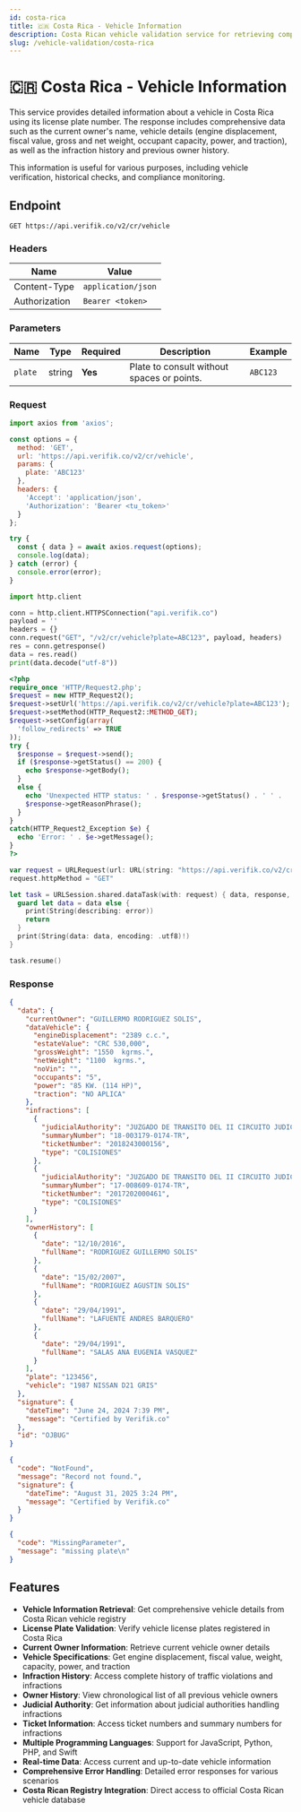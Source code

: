 ```yaml
---
id: costa-rica
title: 🇨🇷 Costa Rica - Vehicle Information
description: Costa Rican vehicle validation service for retrieving comprehensive vehicle information by license plate
slug: /vehicle-validation/costa-rica
---
```



# 🇨🇷 Costa Rica - Vehicle Information

This service provides detailed information about a vehicle in Costa Rica using its license plate number. The response includes comprehensive data such as the current owner's name, vehicle details (engine displacement, fiscal value, gross and net weight, occupant capacity, power, and traction), as well as the infraction history and previous owner history.

This information is useful for various purposes, including vehicle verification, historical checks, and compliance monitoring.

## Endpoint

```
GET https://api.verifik.co/v2/cr/vehicle
```

### Headers

| Name          | Value              |
| ------------- | ------------------ |
| Content-Type  | `application/json` |
| Authorization | `Bearer <token>`   |

### Parameters

| Name | Type | Required | Description | Example |
| ---- | ---- | -------- | ----------- | ------- |
| `plate` | string | **Yes** | Plate to consult without spaces or points. | `ABC123` |

### Request

<Tabs>
  <TabItem value="javascript" label="JavaScript">

```javascript
import axios from 'axios';

const options = {
  method: 'GET',
  url: 'https://api.verifik.co/v2/cr/vehicle',
  params: {
    plate: 'ABC123'
  },
  headers: {
    'Accept': 'application/json',
    'Authorization': 'Bearer <tu_token>'
  }
};

try {
  const { data } = await axios.request(options);
  console.log(data);
} catch (error) {
  console.error(error);
}
```

  </TabItem>
  <TabItem value="python" label="Python">

```python
import http.client

conn = http.client.HTTPSConnection("api.verifik.co")
payload = ''
headers = {}
conn.request("GET", "/v2/cr/vehicle?plate=ABC123", payload, headers)
res = conn.getresponse()
data = res.read()
print(data.decode("utf-8"))
```

  </TabItem>
  <TabItem value="php" label="PHP">

```php
<?php
require_once 'HTTP/Request2.php';
$request = new HTTP_Request2();
$request->setUrl('https://api.verifik.co/v2/cr/vehicle?plate=ABC123');
$request->setMethod(HTTP_Request2::METHOD_GET);
$request->setConfig(array(
  'follow_redirects' => TRUE
));
try {
  $response = $request->send();
  if ($response->getStatus() == 200) {
    echo $response->getBody();
  }
  else {
    echo 'Unexpected HTTP status: ' . $response->getStatus() . ' ' .
    $response->getReasonPhrase();
  }
}
catch(HTTP_Request2_Exception $e) {
  echo 'Error: ' . $e->getMessage();
}
?>
```

  </TabItem>
  <TabItem value="swift" label="Swift">

```swift
var request = URLRequest(url: URL(string: "https://api.verifik.co/v2/cr/vehicle?plate=ABC123")!,timeoutInterval: Double.infinity)
request.httpMethod = "GET"

let task = URLSession.shared.dataTask(with: request) { data, response, error in 
  guard let data = data else {
    print(String(describing: error))
    return
  }
  print(String(data: data, encoding: .utf8)!)
}

task.resume()
```

  </TabItem>
</Tabs>

### Response

<Tabs>
  <TabItem value="200" label="200">

```json
{
  "data": {
    "currentOwner": "GUILLERMO RODRIGUEZ SOLIS",
    "dataVehicle": {
      "engineDisplacement": "2389 c.c.",
      "estateValue": "CRC 530,000",
      "grossWeight": "1550  kgrms.",
      "netWeight": "1100  kgrms.",
      "noVin": "",
      "occupants": "5",
      "power": "85 KW. (114 HP)",
      "traction": "NO APLICA"
    },
    "infractions": [
      {
        "judicialAuthority": "JUZGADO DE TRANSITO DEL II CIRCUITO JUDICIAL DE SAN JOSE",
        "summaryNumber": "18-003179-0174-TR",
        "ticketNumber": "2018243000156",
        "type": "COLISIONES"
      },
      {
        "judicialAuthority": "JUZGADO DE TRANSITO DEL II CIRCUITO JUDICIAL DE SAN JOSE",
        "summaryNumber": "17-008609-0174-TR",
        "ticketNumber": "2017202000461",
        "type": "COLISIONES"
      }
    ],
    "ownerHistory": [
      {
        "date": "12/10/2016",
        "fullName": "RODRIGUEZ GUILLERMO SOLIS"
      },
      {
        "date": "15/02/2007",
        "fullName": "RODRIGUEZ AGUSTIN SOLIS"
      },
      {
        "date": "29/04/1991",
        "fullName": "LAFUENTE ANDRES BARQUERO"
      },
      {
        "date": "29/04/1991",
        "fullName": "SALAS ANA EUGENIA VASQUEZ"
      }
    ],
    "plate": "123456",
    "vehicle": "1987 NISSAN D21 GRIS"
  },
  "signature": {
    "dateTime": "June 24, 2024 7:39 PM",
    "message": "Certified by Verifik.co"
  },
  "id": "OJBUG"
}
```

  </TabItem>
  <TabItem value="404" label="404">

```json
{
  "code": "NotFound",
  "message": "Record not found.",
  "signature": {
    "dateTime": "August 31, 2025 3:24 PM",
    "message": "Certified by Verifik.co"
  }
}
```

  </TabItem>
  <TabItem value="409" label="409">

```json
{
  "code": "MissingParameter",
  "message": "missing plate\n"
}
```

  </TabItem>
</Tabs>

## Features

- **Vehicle Information Retrieval**: Get comprehensive vehicle details from Costa Rican vehicle registry
- **License Plate Validation**: Verify vehicle license plates registered in Costa Rica
- **Current Owner Information**: Retrieve current vehicle owner details
- **Vehicle Specifications**: Get engine displacement, fiscal value, weight, capacity, power, and traction
- **Infraction History**: Access complete history of traffic violations and infractions
- **Owner History**: View chronological list of all previous vehicle owners
- **Judicial Authority**: Get information about judicial authorities handling infractions
- **Ticket Information**: Access ticket numbers and summary numbers for infractions
- **Multiple Programming Languages**: Support for JavaScript, Python, PHP, and Swift
- **Real-time Data**: Access current and up-to-date vehicle information
- **Comprehensive Error Handling**: Detailed error responses for various scenarios
- **Costa Rican Registry Integration**: Direct access to official Costa Rican vehicle database
